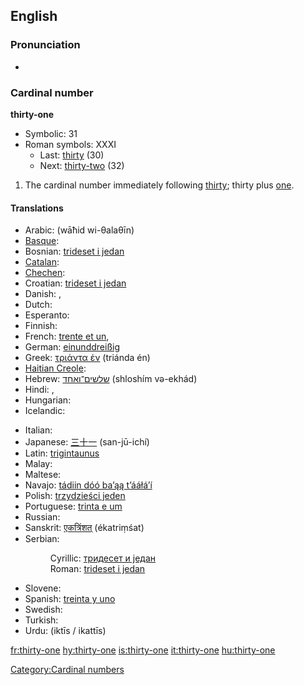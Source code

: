 ==English==

===Pronunciation===
* {{audio|en-us-thirty-one.ogg|Audio (US)}}

===Cardinal number===
'''thirty-one'''

* Symbolic: 31
* Roman symbols: XXXI
** Last: [[thirty]] (30)
** Next: [[thirty-two]] (32)

# The cardinal number immediately following [[thirty]]; thirty plus [[one]].

====Translations====
{{trans-top|31}}
* Arabic: {{Arab|[[واحد وثلاثين]]}} (wāħid wi-θalaθīn)
* [[Basque]]: {{t|eu|hogeita hamaika}}
* Bosnian: [[trideset i jedan]]
* [[Catalan]]: {{t+|ca|trenta-un}}
* [[Chechen]]: {{tø|ce|ткъе цхьайтта|tr=tqe cxhaytta}}
* Croatian: [[trideset i jedan]]
* Danish: {{t-|da|enogtredive}}, {{t-|da|enogtredve}}
* Dutch: {{t+|nl|eenendertig}}
* Esperanto: {{t-|eo|tridek unu|xs=Esperanto}}
* Finnish: {{t-|fi|kolmekymmentäyksi}}
* French: [[trente et un]], {{t|fr|trente-et-un}}
* German: [[einunddreißig]]
* Greek: [[τριάντα έν]] (triánda én)
* [[Haitian Creole]]: {{tø|ht|tranteyen}}
* Hebrew: [[שלשים־ואחד]] (shloshím və-ekhád)
* Hindi: {{t-|hi|इकतीस|tr=iktīs|xs=Hindi}}, {{t+|hi|इकत्तीस|tr=ikattīs|xs=Hindi}}
* Hungarian: {{t+|hu|harmincegy}}
* Icelandic: {{t+|is|þrjátíu og einn}}
{{trans-mid}}
* Italian: {{t+|it|trentuno}}
* Japanese: [[三十一]] (san-jū-ichí)
* Latin: [[trigintaunus]]
* Malay: {{t|ms|tiga puluh satu|xs=Malay}}
* Maltese: {{t|mt|wieħed u tletin|xs=Maltese}}
* Navajo: [[tádiin dóó baʼąą tʼááłáʼí]]
* Polish: [[trzydzieści jeden]]
* Portuguese: [[trinta e um]]
* Russian: {{t|ru|тридцать один|tr=trídtsat’ odín}}
* Sanskrit: [[एकत्रिंशत्]] (ékatriṃśat)
* Serbian:
*: Cyrillic: [[тридесет и један]]
*: Roman: [[trideset i jedan]]
* Slovene: {{t|sl|enaintrideset}}
* Spanish: [[treinta y uno]]
* Swedish: {{t+|sv|trettioett}}
* Turkish: {{t-|tr|otuz bir}}
* Urdu: {{ur-Arab|[[اکتیس]]}} (iktīs / ikattīs)
{{trans-bottom}}

[[Category:Cardinal numbers]]

[[fr:thirty-one]]
[[hy:thirty-one]]
[[is:thirty-one]]
[[it:thirty-one]]
[[hu:thirty-one]]